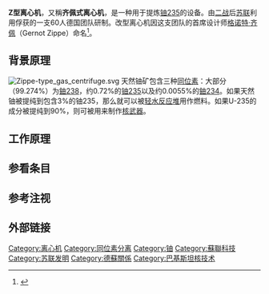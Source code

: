 '''Z型离心机'''，又稱'''齐佩式离心机'''，是一种用于提炼[[铀235|铀235]]的设备。由[[二战|二战]]后[[苏联|苏联]]利用俘获的一支60人德国团队研制。改型离心机因这支团队的首席设计师[[格诺特·齐佩|格诺特·齐佩]]（Gernot Zippe）命名<ref name="nyt2004">{{cite news
 |first        = William J.
 |last         = Broad
 |title        = Slender and Elegant, It Fuels the Bomb
 |url          = http://www.nytimes.com/2004/03/23/science/slender-and-elegant-it-fuels-the-bomb.html
 |newspaper    = [[纽约时报|纽约时报]]
 |date         = 2004-03-23
 |accessdate   = 2009-10-23
 |archive-date = 2022-01-20
 |archive-url  = https://web.archive.org/web/20220120003901/http://www.nytimes.com/2004/03/23/science/slender-and-elegant-it-fuels-the-bomb.html
 |dead-url     = no
}}</ref>。

==背景原理==
[[Image:Zippe-type_gas_centrifuge.svg|right]]
天然铀矿包含三种[[同位素|同位素]]：大部分（99.274%）为[[鈾238|鈾238]]，约0.72%的[[铀235|铀235]]以及约0.0055%的[[鈾234|鈾234]]。如果天然铀被提纯到包含3%的铀235，那么就可以被[[轻水反应堆|轻水反应堆]]用作燃料。如果U-235的成分被提纯到90%，则可被用来制作[[核武器|核武器]]。

==工作原理==

==参看条目==

==参考注视==
{{reflist}}

==外部链接==
[[Category:离心机|Category:离心机]]
[[Category:同位素分离|Category:同位素分离]]
[[Category:铀|Category:铀]]
[[Category:蘇聯科技|Category:蘇聯科技]]
[[Category:苏联发明|Category:苏联发明]]
[[Category:德蘇關係|Category:德蘇關係]]
[[Category:巴基斯坦核技术|Category:巴基斯坦核技术]]